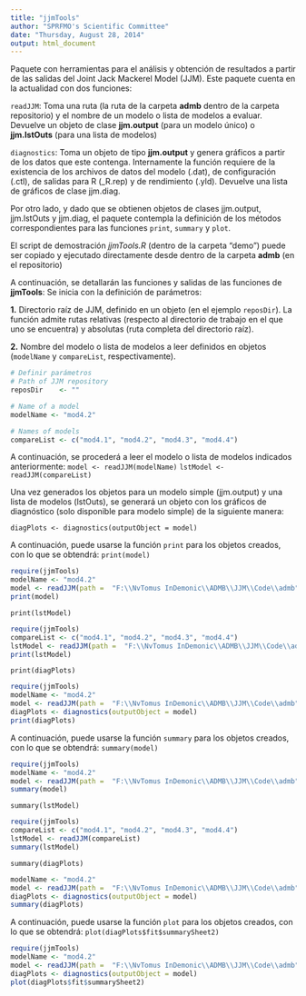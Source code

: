 ```yaml
---
title: "jjmTools"
author: "SPRFMO's Scientific Committee"
date: "Thursday, August 28, 2014"
output: html_document
---
```

Paquete con herramientas para el análisis y obtención de resultados a partir de las salidas del Joint Jack Mackerel Model (JJM). Este paquete cuenta en la actualidad con dos funciones:

`readJJM`: Toma una ruta (la ruta de la carpeta **admb** dentro de la carpeta repositorio) y el nombre de un modelo o lista de modelos a evaluar. Devuelve un objeto de clase **jjm.output** (para un modelo único) o **jjm.lstOuts** (para una lista de modelos)

`diagnostics`: Toma un objeto de tipo **jjm.output** y genera gráficos a partir de los datos que este contenga. Internamente la función requiere de la existencia de los archivos de datos del modelo (.dat), de configuración (.ctl), de salidas para R (_R.rep) y de rendimiento (.yld). Devuelve una lista de gráficos de clase jjm.diag.

Por otro lado, y dado que se obtienen objetos de clases jjm.output, jjm.lstOuts y jjm.diag, el paquete contempla la definición de los métodos correspondientes para las funciones `print`, `summary` y `plot`.

El script de demostración *jjmTools.R* (dentro de la carpeta "demo") puede ser copiado y ejecutado directamente desde dentro de la carpeta **admb** (en el repositorio)

A continuación, se detallarán las funciones y salidas de las funciones de **jjmTools**:
Se inicia con la definición de parámetros:

**1.** Directorio raíz de JJM, definido en un objeto (en el ejemplo `reposDir`). La función admite rutas relativas (respecto al directorio de trabajo en el que uno se encuentra) y absolutas (ruta completa del directorio raíz).

**2.** Nombre del modelo o lista de modelos a leer definidos en objetos (`modelName` y `compareList`, respectivamente).
```r
# Definir parámetros
# Path of JJM repository
reposDir    <- ""

# Name of a model
modelName <- "mod4.2"

# Names of models
compareList <- c("mod4.1", "mod4.2", "mod4.3", "mod4.4")
```

A continuación, se procederá a leer el modelo o lista de modelos indicados anteriormente:
`model <- readJJM(modelName)`
`lstModel <- readJJM(compareList)`

Una vez generados los objetos para un modelo simple (jjm.output) y una lista de modelos (lstOuts), se generará un objeto con los gráficos de diagnóstico (solo disponible para modelo simple) de la siguiente manera:

`diagPlots <- diagnostics(outputObject = model)`

A continuación, puede usarse la función `print` para los objetos creados, con lo que se obtendrá:
`print(model)`

````r
require(jjmTools)
modelName <- "mod4.2"
model <- readJJM(path =  "F:\\NvTomus InDemonic\\ADMB\\JJM\\Code\\admb", modelName)
print(model)
````

`print(lstModel)`

````r
require(jjmTools)
compareList <- c("mod4.1", "mod4.2", "mod4.3", "mod4.4")
lstModel <- readJJM(path =  "F:\\NvTomus InDemonic\\ADMB\\JJM\\Code\\admb", compareList)
print(lstModel)
````

`print(diagPlots)`

````r
require(jjmTools)
modelName <- "mod4.2"
model <- readJJM(path =  "F:\\NvTomus InDemonic\\ADMB\\JJM\\Code\\admb", modelName)
diagPlots <- diagnostics(outputObject = model)
print(diagPlots)
````

A continuación, puede usarse la función `summary` para los objetos creados, con lo que se obtendrá:
`summary(model)`

````r
require(jjmTools)
modelName <- "mod4.2"
model <- readJJM(path =  "F:\\NvTomus InDemonic\\ADMB\\JJM\\Code\\admb", modelName)
summary(model)
````

`summary(lstModel)`

````r
require(jjmTools)
compareList <- c("mod4.1", "mod4.2", "mod4.3", "mod4.4")
lstModel <- readJJM(compareList)
summary(lstModel)
````

`summary(diagPlots)`

````r
modelName <- "mod4.2"
model <- readJJM(path =  "F:\\NvTomus InDemonic\\ADMB\\JJM\\Code\\admb", modelName)
diagPlots <- diagnostics(outputObject = model)
summary(diagPlots)
````

A continuación, puede usarse la función `plot` para los objetos creados, con lo que se obtendrá:
`plot(diagPlots$fit$summarySheet2)`

````r
require(jjmTools)
modelName <- "mod4.2"
model <- readJJM(path =  "F:\\NvTomus InDemonic\\ADMB\\JJM\\Code\\admb", modelName)
diagPlots <- diagnostics(outputObject = model)
plot(diagPlots$fit$summarySheet2)
````